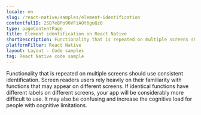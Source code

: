 ```yaml
---
locale: en
slug: /react-native/samples/element-identification
contentfulID: 2SD7eBPo90VFiAOt6guQz0
type: pageContentPage
title: Element identification on React Native
shortDescription: Functionality that is repeated on multiple screens should use consistent identification.
platformFilter: React Native
layout: Layout - Code samples
tag: React Native code sample
---
```


Functionality that is repeated on multiple screens should use consistent identification. Screen readers users rely heavily on their familiarity with functions that may appear on different screens. If identical functions have different labels on different screens, your app will be considerably more difficult to use. It may also be confusing and increase the cognitive load for people with cognitive limitations.

<CodeSample id="element-identification" locale="en" platform="react native"/>